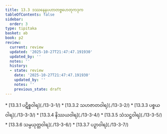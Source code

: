```yaml
---
title: 13.3 ဒဿနေနပဟာတဗ္ဗဟေတုကဒုက
tableOfContents: false
sidebar:
  order: 3
type: tipitaka
basket: ab
book: p2
review:
  current: review
  updated: '2025-10-27T21:47:47.191930'
  updated_by: ''
  notes: ''
  history:
  - state: review
    date: '2025-10-27T21:47:47.191930'
    updated_by: ''
    notes: ''
    previous_state: draft
---
```



<ReviewStatus review={frontmatter.review} showDetails={true} />

<HypothesisAnnotation frontmatter={frontmatter} />

<DynamicBreadcrumb />



<TableOfContents book="p2" section="13.3">
* [13.3.1 ပဋိစ္စဝါရ](./13-3-1/)
* [13.3.2 သဟဇာတဝါရ](./13-3-2/)
* [13.3.3 ပစ္စယဝါရ](./13-3-3/)
* [13.3.4 နိဿယဝါရ](./13-3-4/)
* [13.3.5 သံသဋ္ဌဝါရ](./13-3-5/)
* [13.3.6 သမ္ပယုတ္တဝါရ](./13-3-6/)
* [13.3.7 ပဉှာဝါရ](./13-3-7/)
</TableOfContents>
